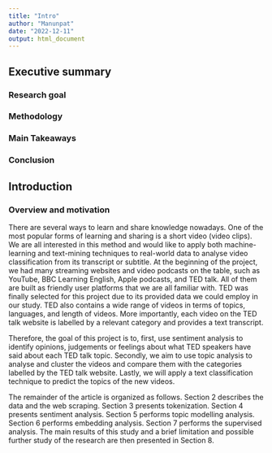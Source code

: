 ```yaml
---
title: "Intro"
author: "Manunpat"
date: "2022-12-11"
output: html_document
---
```


## Executive summary

### Research goal
### Methodology
### Main Takeaways
### Conclusion

## Introduction
### Overview and motivation

There are several ways to learn and share knowledge nowadays. One of the most popular forms of learning and sharing is a short video (video clips). We are all interested in this method and would like to apply both machine-learning and text-mining techniques to real-world data to analyse video classification from its transcript or subtitle. At the beginning of the project, we had many streaming websites and video podcasts on the table, such as YouTube, BBC Learning English, Apple podcasts, and TED talk. All of them are built as friendly user platforms that we are all familiar with. TED was finally selected for this project due to its provided data we could employ in our study. TED also contains a wide range of videos in terms of topics, languages, and length of videos. More importantly, each video on the TED talk website is labelled by a relevant category and provides a text transcript.

Therefore, the goal of this project is to, first, use sentiment analysis to identify opinions, judgements or feelings about what TED speakers have said about each TED talk topic. Secondly, we aim to use topic analysis to analyse and cluster the videos and compare them with the categories labelled by the TED talk website. Lastly, we will apply a text classification technique to predict the topics of the new videos.

The remainder of the article is organized as follows. Section 2 describes the data and the web scraping. Section 3 presents tokenization. Section 4 presents sentiment analysis. Section 5 performs topic modelling analysis. Section 6 performs embedding analysis. Section 7 performs the supervised analysis. The main results of this study and a brief limitation and possible further study of the research are then presented in Section 8. 
